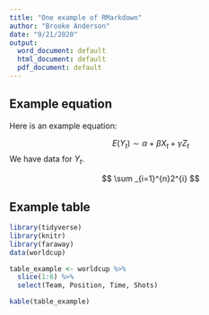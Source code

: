 ```yaml
---
title: "One example of RMarkdown"
author: "Brooke Anderson"
date: "9/21/2020"
output:
  word_document: default
  html_document: default
  pdf_document: default
---
```


## Example equation

Here is an example equation:

$$
E(Y_t) \sim \alpha + \beta X_t + \gamma Z_t
$$
We have data for $Y_t$.

$$
\sum _{i=1}^{n}2^{i}
$$



## Example table

```r
library(tidyverse)
library(knitr)
library(faraway)
data(worldcup)

table_example <- worldcup %>% 
  slice(1:6) %>% 
  select(Team, Position, Time, Shots)

kable(table_example)
```




